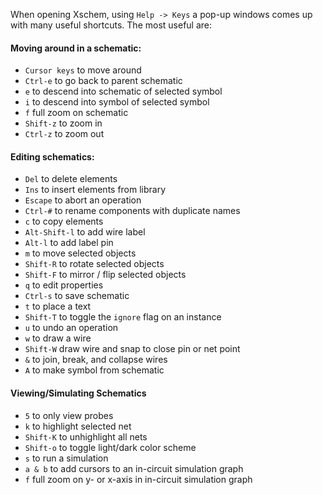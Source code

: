 When opening Xschem, using `Help -> Keys` a pop-up windows comes up with many useful shortcuts. The most useful are:

#### Moving around in a schematic:

- `Cursor keys` to move around
- `Ctrl-e` to go back to parent schematic
- `e` to descend into schematic of selected symbol
- `i` to descend into symbol of selected symbol
- `f` full zoom on schematic
- `Shift-z` to zoom in
- `Ctrl-z` to zoom out

#### Editing schematics:

- `Del` to delete elements
- `Ins` to insert elements from library
- `Escape` to abort an operation
- `Ctrl-#` to rename components with duplicate names
- `c` to copy elements
- `Alt-Shift-l` to add wire label
- `Alt-l` to add label pin
- `m` to move selected objects
- `Shift-R` to rotate selected objects
- `Shift-F` to mirror / flip selected objects
- `q` to edit properties
- `Ctrl-s` to save schematic
- `t` to place a text
- `Shift-T` to toggle the `ignore` flag on an instance
- `u` to undo an operation
- `w` to draw a wire
- `Shift-W` draw wire and snap to close pin or net point
- `&` to join, break, and collapse wires
- `A` to make symbol from schematic

#### Viewing/Simulating Schematics

- `5` to only view probes
- `k` to highlight selected net
- `Shift-K` to unhighlight all nets
- `Shift-o` to toggle light/dark color scheme
- `s` to run a simulation
- `a & b` to add cursors to an in-circuit simulation graph
- `f` full zoom on y- or x-axis in in-circuit simulation graph